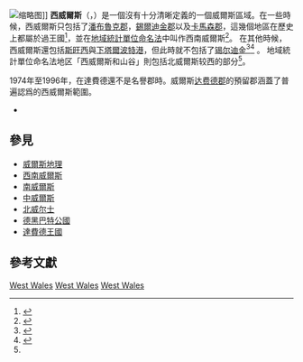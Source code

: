 [[File:West_Wales_2.PNG|缩略图]]]]
'''西威爾斯'''（{{Lang-cy|Gorllewin Cymru}}，{{Lang-en|West Wales}}）是一個沒有十分清晰定義的一個威爾斯區域。在一些時候，西威爾斯只包括了[[彭布罗克郡|潘布魯克郡]]，[[锡尔迪金|錫爾迪金郡]]以及[[卡马森郡|卡馬森郡]]，這幾個地區在歷史上都屬於過{{Tsl|en|Deheubarth|德黑巴斯}}王國<ref name="Davies1994">{{Cite book|title=A History of Wales|url=https://archive.org/details/historyofwales0000davi_g1b0|last=Davies|first=John|authorlink=John Davies (historian)|publisher=Penguin History|date=1994|isbn=978-0-14-014581-6}}</ref>{{Rp|87, 95}}，並在[[地域統計單位命名法|地域統計單位命名法]]中叫作西南威爾斯<ref name="ONS">{{Cite web |url=http://www.ons.gov.uk/ons/guide-method/geography/beginner-s-guide/eurostat/wales/index.html |title=ONS NUTS guide to Wales statistical groupings |access-date=2020-08-22 |archive-date=2015-09-24 |archive-url=https://web.archive.org/web/20150924095253/http://www.ons.gov.uk/ons/guide-method/geography/beginner-s-guide/eurostat/wales/index.html |dead-url=no }}</ref>。 在其他時候，西威爾斯還包括[[斯旺西|斯旺西]]與[[下塔尔波特港|下塔爾波特港]]，但此時就不包括了[[锡尔迪金|锡尔迪金]]<ref>{{Cite web |url=http://www.wwcc.co.uk/ |title=West Wales Chamber of Commerce |accessdate=2020-08-22 |archive-date=2009-08-31 |archive-url=https://web.archive.org/web/20090831045247/http://www.wwcc.co.uk/ |dead-url=no }}</ref><ref>{{Cite web |url=http://www.learningobservatory.com/uploads/publications/55.pdf |title=Future Skills Wales Project Summary Report for West Wales 1998-2007 |accessdate=2020-08-22 |archive-date=2011-07-13 |archive-url=https://web.archive.org/web/20110713193907/http://www.learningobservatory.com/uploads/publications/55.pdf |dead-url=no }}</ref> 。 地域統計單位命名法地区「西威爾斯和山谷」則包括北威爾斯较西的部分<ref name="ONS"/>。

1974年至1996年，在達費德還不是名譽郡時。威爾斯[[达费德郡|达费德郡]]的預留郡涵蓋了普遍認爲的西威爾斯範圍。  

* 

== 參見 ==

* [[威爾士地理|威爾斯地理]] 
* [[西南威爾斯|西南威爾斯]] 
* [[南威爾斯|南威爾斯]] 
* [[中威尔士|中威爾斯]] 
* [[北威爾斯|北威尔士]] 
* [[德黑巴斯|德黑巴特公國]] 
* [[达费德王国|達費德王國]] 

== 參考文獻 ==
{{Reflist}}
[[Category:英國地域統計單位命名法二級統計區|West Wales]]
[[Category:威爾斯行政區劃|West Wales]]
[[Category:威爾斯大區|West Wales]]